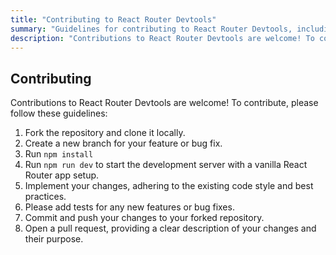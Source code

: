 ---
title: "Contributing to React Router Devtools"
summary: "Guidelines for contributing to React Router Devtools, including setup, development, testing, and opening pull requests."
description: "Contributions to React Router Devtools are welcome! To contribute, please follow these guidelines."
---

## Contributing

Contributions to React Router Devtools are welcome! To contribute, please follow these guidelines:

1. Fork the repository and clone it locally.
2. Create a new branch for your feature or bug fix.
3. Run `npm install`
4. Run `npm run dev` to start the development server with a vanilla React Router app setup.
5. Implement your changes, adhering to the existing code style and best practices.
5. Please add tests for any new features or bug fixes.
6. Commit and push your changes to your forked repository.
7. Open a pull request, providing a clear description of your changes and their purpose.
